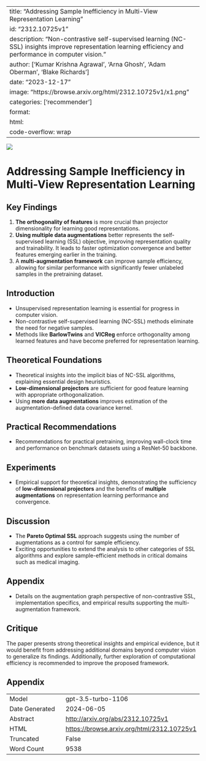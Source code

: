 
---
title: "Addressing Sample Inefficiency in Multi-View Representation Learning"
id: "2312.10725v1"
description: "Non-contrastive self-supervised learning (NC-SSL) insights improve representation learning efficiency and performance in computer vision."
author: ['Kumar Krishna Agrawal', 'Arna Ghosh', 'Adam Oberman', 'Blake Richards']
date: "2023-12-17"
image: "https://browse.arxiv.org/html/2312.10725v1/x1.png"
categories: ['recommender']
format:
  html:
    code-overflow: wrap
---

![](https://browse.arxiv.org/html/2312.10725v1/x1.png)

# Addressing Sample Inefficiency in Multi-View Representation Learning

## Key Findings
1. **The orthogonality of features** is more crucial than projector dimensionality for learning good representations.
2. **Using multiple data augmentations** better represents the self-supervised learning (SSL) objective, improving representation quality and trainability. It leads to faster optimization convergence and better features emerging earlier in the training.
3. A **multi-augmentation framework** can improve sample efficiency, allowing for similar performance with significantly fewer unlabeled samples in the pretraining dataset.

## Introduction
- Unsupervised representation learning is essential for progress in computer vision.
- Non-contrastive self-supervised learning (NC-SSL) methods eliminate the need for negative samples.
- Methods like **BarlowTwins** and **VICReg** enforce orthogonality among learned features and have become preferred for representation learning.

## Theoretical Foundations
- Theoretical insights into the implicit bias of NC-SSL algorithms, explaining essential design heuristics.
- **Low-dimensional projectors** are sufficient for good feature learning with appropriate orthogonalization.
- Using **more data augmentations** improves estimation of the augmentation-defined data covariance kernel.

## Practical Recommendations
- Recommendations for practical pretraining, improving wall-clock time and performance on benchmark datasets using a ResNet-50 backbone.

## Experiments
- Empirical support for theoretical insights, demonstrating the sufficiency of **low-dimensional projectors** and the benefits of **multiple augmentations** on representation learning performance and convergence.

## Discussion
- The **Pareto Optimal SSL** approach suggests using the number of augmentations as a control for sample efficiency.
- Exciting opportunities to extend the analysis to other categories of SSL algorithms and explore sample-efficient methods in critical domains such as medical imaging.

## Appendix
- Details on the augmentation graph perspective of non-contrastive SSL, implementation specifics, and empirical results supporting the multi-augmentation framework.

## Critique
The paper presents strong theoretical insights and empirical evidence, but it would benefit from addressing additional domains beyond computer vision to generalize its findings. Additionally, further exploration of computational efficiency is recommended to improve the proposed framework.

## Appendix

|          |          |
|----------|----------|
| Model     | gpt-3.5-turbo-1106       |
| Date Generated     | 2024-06-05       |
| Abstract | [http://arxiv.org/abs/2312.10725v1](http://arxiv.org/abs/2312.10725v1)        |
| HTML     | [https://browse.arxiv.org/html/2312.10725v1](https://browse.arxiv.org/html/2312.10725v1)       |
| Truncated       | False       |
| Word Count       | 9538       |